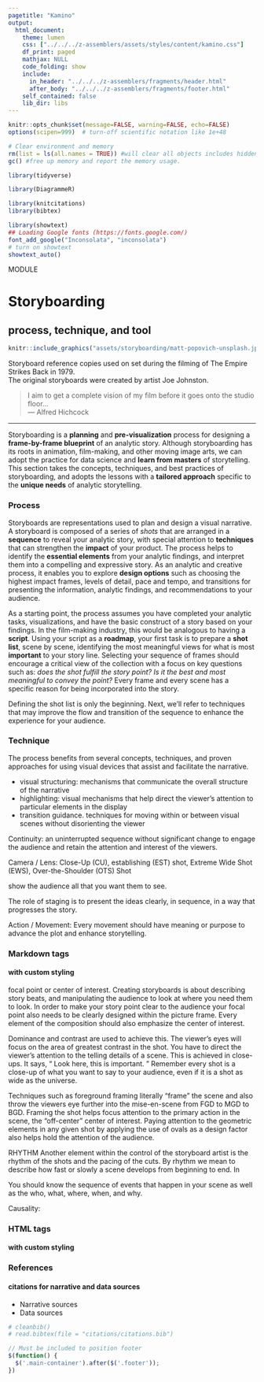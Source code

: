 ```yaml
---
pagetitle: "Kamino"
output: 
  html_document:
    theme: lumen
    css: ["../../../z-assemblers/assets/styles/content/kamino.css"]
    df_print: paged
    mathjax: NULL
    code_folding: show
    include:
      in_header: "../../../z-assemblers/fragments/header.html"
      after_body: "../../../z-assemblers/fragments/footer.html"
    self_contained: false
    lib_dir: libs
---
```


```r

knitr::opts_chunk$set(message=FALSE, warning=FALSE, echo=FALSE)
options(scipen=999)  # turn-off scientific notation like 1e+48

# Clear environment and memory
rm(list = ls(all.names = TRUE)) #will clear all objects includes hidden objects.
gc() #free up memory and report the memory usage.

library(tidyverse)

library(DiagrammeR)

library(knitcitations)
library(bibtex)

library(showtext)
## Loading Google fonts (https://fonts.google.com/)
font_add_google("Inconsolata", "inconsolata")
# turn on showtext
showtext_auto()

```

<div class="activity">
MODULE  
</div>

# Storyboarding
## process, technique, and tool


```r

knitr::include_graphics("assets/storyboarding/matt-popovich-unsplash.jpg", dpi=72)

```

<div class="figure-text">Storyboard reference copies used on set during the filming of The Empire Strikes Back in 1979.</div>
<div class="figure-text">The original storyboards were created by artist Joe Johnston.</div>

> I aim to get a complete vision of my film before it goes onto the studio floor...\
--- Alfred Hichcock\

***

Storyboarding is a __planning__ and __pre-visualization__ process for designing a __frame-by-frame blueprint__ of an analytic story. Although storyboarding has its roots in animation, film-making, and other moving image arts, we can adopt the practice for data science and __learn from masters__ of storytelling.  This section takes the concepts, techniques, and best practices of storyboarding, and adopts the lessons with a __tailored approach__ specific to the __unique needs__ of analytic storytelling.

### Process

Storyboards are representations used to plan and design a visual narrative. A storyboard is composed of a series of _shots_ that are arranged in a __sequence__ to reveal your analytic story, with special attention to __techniques__ that can strengthen the __impact__ of your product. The process helps to identify the __essential elements__ from your analytic findings, and interpret them into a compelling and expressive story. As an analytic and creative process, it enables you to explore __design options__ such as choosing the highest impact frames, levels of detail, pace and tempo, and transitions for presenting the information, analytic findings, and recommendations to your audience.

As a starting point, the process assumes you have completed your analytic tasks, visualizations, and have the basic construct of a story based on your findings.  In the film-making industry, this would be analogous to having a __script__. Using your script as a __roadmap__, your first task is to prepare a __shot list__, scene by scene, identifying the most meaningful views for what is most __important__ to your story line. Selecting your sequence of frames should encourage a critical view of the collection with a focus on key questions such as: _does the shot fulfill the story point? Is it the best and most meaningful to convey the point?_  Every frame and every scene has a specific reason for being incorporated into the story.

Defining the shot list is only the beginning.  Next, we'll refer to techniques that may improve the flow and transition of the sequence to enhance the experience for your audience.

### Technique

The process benefits from several concepts, techniques, and proven approaches for using visual devices that assist and facilitate the narrative. 

* visual structuring: mechanisms that communicate the overall structure of the narrative
* highlighting: visual mechanisms that help direct the viewer’s attention to particular elements in the display
* transition guidance. techniques for moving within or between visual scenes without disorienting the viewer


Continuity: an uninterrupted sequence without significant change to engage the audience and retain the attention and interest of the viewers.




Camera / Lens: Close-Up (CU), establishing (EST) shot, Extreme Wide Shot (EWS), Over-the-Shoulder (OTS) Shot

show the audience all that you want them to see.

The role of staging is to present the ideas clearly, in sequence, in a way that progresses the story.

Action / Movement: Every movement should have meaning or purpose to advance the plot and enhance storytelling.

### Markdown tags
#### with custom styling

focal point or center of interest. Creating storyboards is about describing story beats, and manipulating the audience to look at where you need them to look. In order to make your story point clear to the audience your focal point also needs to be clearly designed within the picture frame. Every element of the composition should also emphasize the center of interest.

Dominance and contrast are used to achieve this. The viewer’s eyes will focus on the area of greatest contrast in the shot. You have to direct the viewer’s attention to the telling details of a scene. This is achieved in close-ups. It says, “ Look here, this is important. ” Remember every shot is a close-up of what you want to say to your audience, even if it is a shot as wide as the universe.

Techniques such as foreground framing literally “frame” the scene and also throw the viewers eye further into the mise-en-scene from FGD to MGD to BGD. Framing the shot helps focus attention to the primary action in the scene, the “off-center” center of interest. Paying attention to the geometric elements in any given shot by applying the use of ovals as a design factor also helps hold the attention of the audience.

RHYTHM
Another element within the control of the storyboard artist is the rhythm of the shots and the pacing of the cuts. By rhythm we mean to describe how fast or slowly a scene develops from
beginning to end. In

You should know the sequence of events that happen in your scene as well as the
who, what, where, when, and why.

Causality:

### HTML tags
#### with custom styling






### References
#### citations for narrative and data sources

* Narrative sources
* Data sources

```r

# cleanbib()
# read.bibtex(file = "citations/citations.bib")

```



```js

// Must be included to position footer
$(function() {
  $('.main-container').after($('.footer'));
})

```

